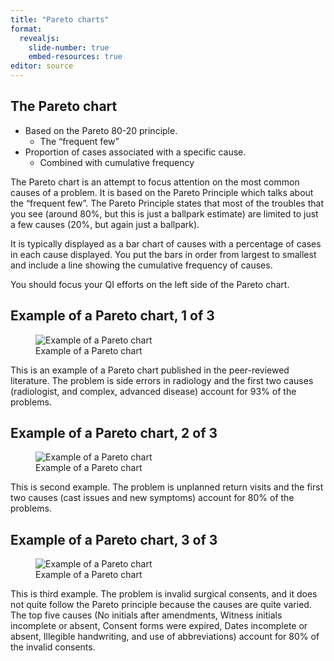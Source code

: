 ```yaml
---
title: "Pareto charts"
format: 
  revealjs:
    slide-number: true
    embed-resources: true
editor: source
---
```


## The Pareto chart

-   Based on the Pareto 80-20 principle.
    -   The "frequent few"
-   Proportion of cases associated with a specific cause.
    -   Combined with cumulative frequency
  
::: notes
The Pareto chart is an attempt to focus attention on the most common causes of a problem. It is based on the Pareto Principle which talks about the "frequent few". The Pareto Principle states that most of the troubles that you see (around 80%, but this is just a ballpark estimate) are limited to just a few causes (20%, but again just a ballpark).

It is typically displayed as a bar chart of causes with a percentage of cases in each cause displayed. You put the bars in order from largest to smallest and include a line showing the cumulative frequency of causes.

You should focus your QI efforts on the left side of the Pareto chart.
:::

## Example of a Pareto chart, 1 of 3

![Example of a Pareto chart](images/pareto-example-01.png)

::: notes
This is an example of a Pareto chart published in the peer-reviewed literature. The problem is side errors in radiology and the first two causes (radiologist, and complex, advanced disease) account for 93% of the problems.
:::

## Example of a Pareto chart, 2 of 3

![Example of a Pareto chart](images/pareto-example-02.png)

::: notes
This is second example. The problem is unplanned return visits and the first two causes (cast issues and new symptoms) account for 80% of the problems.
:::

## Example of a Pareto chart, 3 of 3

![Example of a Pareto chart](images/pareto-example-03.png)

::: notes
This is third example. The problem is invalid surgical consents, and it does not quite follow the Pareto principle because the causes are quite varied. The top five causes (No initials after amendments, Witness initials incomplete or absent, Consent forms were expired, Dates incomplete or absent, Illegible handwriting, and use of abbreviations) account for 80% of the invalid consents.
:::

